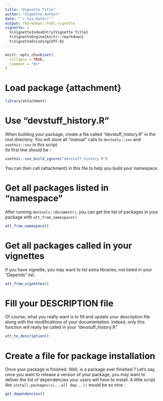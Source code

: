 ```yaml
---
title: "Vignette Title"
author: "Vignette Author"
date: "`r Sys.Date()`"
output: rmarkdown::html_vignette
vignette: >
  %\VignetteIndexEntry{Vignette Title}
  %\VignetteEngine{knitr::rmarkdown}
  %\VignetteEncoding{UTF-8}
---
```


```r
knitr::opts_chunk$set(
  collapse = TRUE,
  comment = "#>"
)
```

# Load package {attachment}
```r
library(attachment)
```

# Use "devstuff_history.R"

When building your package, create a file called "devstuff_history.R" in the root directory. You will store all "manual" calls to `devtools::xxx` and `usethis::xxx` in this script.  
Its first line should be :

```r
usethis::use_build_ignore("devstuff_history.R")
```

You can then call {attachment} in this file to help you build your namespace.

# Get all packages listed in "namespace"
After running `devtools::document()`, you can get the list of packages in your package with `att_from_namespace()`

```r
att_from_namespace()
```

# Get all packages called in your vignettes
If you have vignette, you may want to list extra libraries, not listed in your "Depends" list.

```r
att_from_vignettes()
```

# Fill your DESCRIPTION file
Of course, what you really want is to fill and update your description file along with the modifications of your documentation. Indeed, only this function will really be called in your "devstuff_history.R"

```r
att_to_description()
```

# Create a file for package installation
Once your package is finished. Well, is a package ever finished ? Let's say, once you want to release a version of your package, you may want to deliver the list of dependencies your users will have to install. A little script like `install.packages(c(...all dep...))` would be so nice :

```r
get_dependencies()
```


